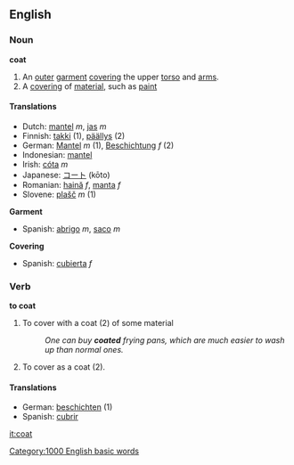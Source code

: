 ==English==
=== Noun ===
'''coat'''
#An [[outer]] [[garment]] [[cover]]ing the upper [[torso]] and [[arms]].
#A [[covering]] of [[material]], such as [[paint]]

==== Translations====
*Dutch: [[mantel]] ''m'', [[jas]] ''m''
*Finnish: [[takki]] (1), [[päällys]] (2)
*German: [[Mantel]] ''m'' (1), [[Beschichtung]] ''f'' (2)
*Indonesian: [[mantel]]
*Irish: [[cóta]] ''m''
*Japanese: [[コート]] (kōto)
*Romanian: [[haină]] ''f'', [[manta]] ''f''
*Slovene: [[plašč]] ''m'' (1)

'''Garment'''
* Spanish: [[abrigo]] ''m'', [[saco]] ''m''

''' Covering '''
* Spanish: [[cubierta]] ''f''

=== Verb ===
'''to coat'''
#To cover with a coat (2) of some material
#:''One can buy '''coated''' frying pans, which are much easier to wash up than normal ones.''
#To cover as a coat (2).
====Translations====
*German: [[beschichten]] (1)
*Spanish: [[cubrir]]
[[it:coat]]
[[Category:1000 English basic words]]